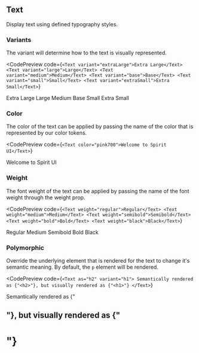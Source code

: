 ## Text

Display text using defined typography styles.

### Variants

The variant will determine how to the text is visually represented.

<CodePreview
  code={`
  <Text variant="extraLarge">Extra Large</Text>
  <Text variant="large">Large</Text>
  <Text variant="medium">Medium</Text>
  <Text variant="base">Base</Text>
  <Text variant="small">Small</Text>
  <Text variant="extraSmall">Extra Small</Text>
`}
>
  <Text variant="extraLarge">Extra Large</Text>
  <Text variant="large">Large</Text>
  <Text variant="medium">Medium</Text>
  <Text variant="base">Base</Text>
  <Text variant="small">Small</Text>
  <Text variant="extraSmall">Extra Small</Text>
</CodePreview>

### Color

The color of the text can be applied by passing the name of the color that is represented by our color tokens.

<CodePreview
  code={`
  <Text color="pink700">Welcome to Spirit UI</Text>
`}
>
  <Text color="pink700">Welcome to Spirit UI</Text>
</CodePreview>

### Weight

The font weight of the text can be applied by passing the name of the font weight through the weight prop.

<CodePreview
  code={`
  <Text weight="regular">Regular</Text>
  <Text weight="medium">Medium</Text>
  <Text weight="semibold">Semibold</Text>
  <Text weight="bold">Bold</Text>
  <Text weight="black">Black</Text>
`}
>
  <Text weight="regular">Regular</Text>
  <Text weight="medium">Medium</Text>
  <Text weight="semibold">Semibold</Text>
  <Text weight="bold">Bold</Text>
  <Text weight="black">Black</Text>
</CodePreview>

### Polymorphic

Override the underlying element that is rendered for the text to change it's semantic meaning. By default, the `p` element will be rendered.

<CodePreview
  code={`
<Text as="h2" variant="h1">
    Semantically rendered as {"<h2>"}, but visually rendered as {"<h1>"}
</Text>
`}
>

  <Text as="h2" variant="h1">Semantically rendered as {"<h2>"}, but visually rendered as {"<h1>"}</Text>
</CodePreview>
